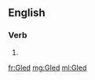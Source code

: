 ==English==

===Verb===
{{head|en|verb form}}

# {{en-past of|GI}}

[[fr:GIed]]
[[mg:GIed]]
[[ml:GIed]]
